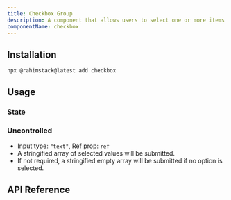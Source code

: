```yaml
---
title: Checkbox Group
description: A component that allows users to select one or more items from a list of choices.
componentName: checkbox
---
```


<ComponentPreview name="checkbox-group-demo" />

## Installation

```bash
npx @rahimstack@latest add checkbox
```

## Usage

### State

<ComponentPreview name="checkbox-group-state-demo" />

### Uncontrolled

- Input type: `"text"`, Ref prop: `ref`
- A stringified array of selected values will be submitted.
- If not required, a stringified empty array will be submitted if no option is selected.

<ComponentPreview name="checkbox-group-uncontrolled-demo" />

## API Reference

<ComponentAnatomy name="checkbox-group" />
